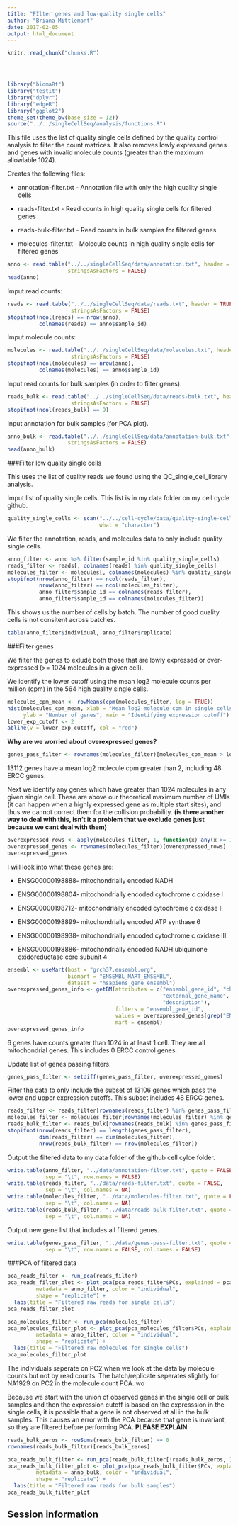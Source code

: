 ```yaml
---
title: "FIlter genes and low-quality single cells"
author: "Briana Mittlemant"
date: 2017-02-05
output: html_document
---
```


<!-- The file analysis/chunks.R contains chunks that define default settings
shared across the workflowr files. -->
```r
knitr::read_chunk("chunks.R")
```

<!-- Update knitr chunk options -->
```r
```

<!-- Insert the date the file was last updated -->
```r
```

<!-- Insert the code version (Git commit SHA1) if Git repository exists and R
 package git2r is installed -->
```r
```

```r
library("biomaRt")
library("testit")
library("dplyr")
library("edgeR")
library("ggplot2")
theme_set(theme_bw(base_size = 12))
source("../../singleCellSeq/analysis/functions.R")
```

This file uses the list of quality single cells defined by the quality control analysis to filter the count matrices. It also removes lowly expressed genes and genes with invalid molecule counts (greater than the maximum allowlable 1024).  

Creates the following files:  

* annotation-filter.txt - Annotation file with only the high quality single cells  

* reads-filter.txt - Read counts in high quality single cells for filtered genes  

* reads-bulk-filter.txt - Read counts in bulk samples for filtered genes  

* molecules-filter.txt - Molecule counts in high quality single cells for filtered genes  

```r
anno <- read.table("../../singleCellSeq/data/annotation.txt", header = TRUE,
                   stringsAsFactors = FALSE)
head(anno)
```

Imput read counts:  

```r
reads <- read.table("../../singleCellSeq/data/reads.txt", header = TRUE,
                    stringsAsFactors = FALSE)
stopifnot(ncol(reads) == nrow(anno),
          colnames(reads) == anno$sample_id)
```

Imput molecule counts:  

```r
molecules <- read.table("../../singleCellSeq/data/molecules.txt", header = TRUE,
                    stringsAsFactors = FALSE)
stopifnot(ncol(molecules) == nrow(anno),
          colnames(molecules) == anno$sample_id)
```
 

Input read counts for bulk samples (in order to filter genes).  

```r
reads_bulk <- read.table("../../singleCellSeq/data/reads-bulk.txt", header = TRUE,
                    stringsAsFactors = FALSE)
stopifnot(ncol(reads_bulk) == 9)
```

Input annotation for bulk samples (for PCA plot).  

```r
anno_bulk <- read.table("../../singleCellSeq/data/annotation-bulk.txt", header = TRUE,
                   stringsAsFactors = FALSE)
head(anno_bulk)
```
###Filter low quality single cells  

This uses the list of quality reads we found using the QC_single_cell_library analysis.  

Imput list of quality single cells. This list is in my data folder on my cell cycle github.  

```r
quality_single_cells <- scan("../../cell-cycle/data/quality-single-cells.txt",
                             what = "character")
```

We filter the annotation, reads, and molecules data to only include quality single cells.  

```r
anno_filter <- anno %>% filter(sample_id %in% quality_single_cells)
reads_filter <- reads[, colnames(reads) %in% quality_single_cells]
molecules_filter <- molecules[, colnames(molecules) %in% quality_single_cells]
stopifnot(nrow(anno_filter) == ncol(reads_filter),
          nrow(anno_filter) == ncol(molecules_filter),
          anno_filter$sample_id == colnames(reads_filter),
          anno_filter$sample_id == colnames(molecules_filter))
```

This shows us the number of cells by batch. The number of good quality cells is not consitent across batches.  

```r
table(anno_filter$individual, anno_filter$replicate)
```

###Filter genes  

We filter the genes to exlude both those that are lowly expressed or over-expressed (>= 1024 molecules in a given cell).

We identify the lower cutoff using the mean log2 molecule counts per million (cpm) in the 564 high quality single cells.

```r
molecules_cpm_mean <- rowMeans(cpm(molecules_filter, log = TRUE))
hist(molecules_cpm_mean, xlab = "Mean log2 molecule cpm in single cells",
     ylab = "Number of genes", main = "Identifying expression cutoff")
lower_exp_cutoff <- 2
abline(v = lower_exp_cutoff, col = "red")
```

**Why are we worried about overexpressed genes?**  

```r
genes_pass_filter <- rownames(molecules_filter)[molecules_cpm_mean > lower_exp_cutoff]

```

13112 genes have a mean log2 molecule cpm greater than 2, including 48 ERCC genes.  

Next we identify any genes which have greater than 1024 molecules in any given single cell. These are above our theoretical maximum number of UMIs (it can happen when a highly expressed gene as multiple start sites), and thus we cannot correct them for the collision probability. **(is there another way to deal with this, isn't it a problem that we exclude genes just because we cant deal with them)**  

```r
overexpressed_rows <- apply(molecules_filter, 1, function(x) any(x >= 1024))
overexpressed_genes <- rownames(molecules_filter)[overexpressed_rows]
overexpressed_genes
```

I will look into what these genes are:   

* ENSG00000198888- mitochondrially encoded NADH   

* ENSG00000198804- mitochondrially encoded cytochrome c oxidase I   

* ENSG00000198712- mitochondrially encoded cytochrome c oxidase II   

* ENSG00000198899- mitochondrially encoded ATP synthase 6  

* ENSG00000198938- mitochondrially encoded cytochrome c oxidase III  

* ENSG00000198886- mitochondrially encoded NADH:ubiquinone oxidoreductase core subunit 4  


```r
ensembl <- useMart(host = "grch37.ensembl.org",
                   biomart = "ENSEMBL_MART_ENSEMBL",
                   dataset = "hsapiens_gene_ensembl")
overexpressed_genes_info <- getBM(attributes = c("ensembl_gene_id", "chromosome_name",
                                                 "external_gene_name", "transcript_count",
                                                 "description"),
                                  filters = "ensembl_gene_id",
                                  values = overexpressed_genes[grep("ENSG", overexpressed_genes)],
                                  mart = ensembl)
overexpressed_genes_info
```
6 genes have counts greater than 1024 in at least 1 cell. They are all mitochondrial genes. This includes 0 ERCC control genes.  

Update list of genes passing filters.  
```r
genes_pass_filter <- setdiff(genes_pass_filter, overexpressed_genes)
```

Filter the data to only include the subset of 13106 genes which pass the lower and upper expression cutoffs. This subset includes 48 ERCC genes.  

```r
reads_filter <- reads_filter[rownames(reads_filter) %in% genes_pass_filter, ]
molecules_filter <- molecules_filter[rownames(molecules_filter) %in% genes_pass_filter, ]
reads_bulk_filter <- reads_bulk[rownames(reads_bulk) %in% genes_pass_filter, ]
stopifnot(nrow(reads_filter) == length(genes_pass_filter),
          dim(reads_filter) == dim(molecules_filter),
          nrow(reads_bulk_filter) == nrow(molecules_filter))
```

Output the filtered data to my data folder of the github cell cylce folder.  

```r
write.table(anno_filter, "../data/annotation-filter.txt", quote = FALSE,
            sep = "\t", row.names = FALSE)
write.table(reads_filter, "../data/reads-filter.txt", quote = FALSE,
            sep = "\t", col.names = NA)
write.table(molecules_filter, "../data/molecules-filter.txt", quote = FALSE,
            sep = "\t", col.names = NA)
write.table(reads_bulk_filter, "../data/reads-bulk-filter.txt", quote = FALSE,
            sep = "\t", col.names = NA)
```

Output new gene list that includes all filtered genes.  

```r
write.table(genes_pass_filter, "../data/genes-pass-filter.txt", quote = FALSE,
            sep = "\t", row.names = FALSE, col.names = FALSE)

```

###PCA of filtered data  
```r
pca_reads_filter <- run_pca(reads_filter)
pca_reads_filter_plot <- plot_pca(pca_reads_filter$PCs, explained = pca_reads_filter$explained,
         metadata = anno_filter, color = "individual",
         shape = "replicate") +
  labs(title = "Filtered raw reads for single cells")
pca_reads_filter_plot
```

```r
pca_molecules_filter <- run_pca(molecules_filter)
pca_molecules_filter_plot <- plot_pca(pca_molecules_filter$PCs, explained = pca_molecules_filter$explained,
         metadata = anno_filter, color = "individual",
         shape = "replicate") +
  labs(title = "Filtered raw molecules for single cells")
pca_molecules_filter_plot
```

The individuals seperate on PC2 when we look at the data by molecule counts but not by read counts. The batch/replicate seperates slightly for NA1929 on PC2 in the molecule count PCA.  wo

Because we start with the union of observed genes in the single cell or bulk samples and then the expression cutoff is based on the expresssion in the single cells, it is possible that a gene is not observed at all in the bulk samples. This causes an error with the PCA because that gene is invariant, so they are filtered before performing PCA.  **PLEASE EXPLAIN**  


```r
reads_bulk_zeros <- rowSums(reads_bulk_filter) == 0
rownames(reads_bulk_filter)[reads_bulk_zeros]
```

```r
pca_reads_bulk_filter <- run_pca(reads_bulk_filter[!reads_bulk_zeros, ])
pca_reads_bulk_filter_plot <- plot_pca(pca_reads_bulk_filter$PCs, explained = pca_reads_bulk_filter$explained,
         metadata = anno_bulk, color = "individual",
         shape = "replicate") +
  labs(title = "Filtered raw reads for bulk samples")
pca_reads_bulk_filter_plot
```


## Session information

<!-- Insert the session information into the document -->
```r
```
